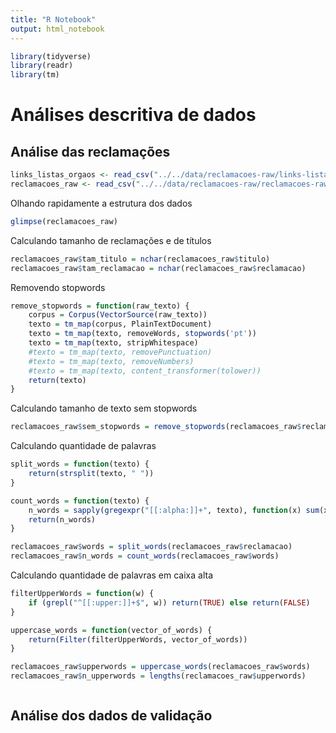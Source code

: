 ```yaml
---
title: "R Notebook"
output: html_notebook
---
```


```r
library(tidyverse)
library(readr)
library(tm)
```


# Análises descritiva de dados

## Análise das reclamações

```r
links_listas_orgaos <- read_csv("../../data/reclamacoes-raw/links-listas-orgaos.csv")
reclamacoes_raw <- read_csv("../../data/reclamacoes-raw/reclamacoes-raw.csv")
```

Olhando rapidamente a estrutura dos dados

```r
glimpse(reclamacoes_raw)
```

Calculando tamanho de reclamações e de títulos

```r
reclamacoes_raw$tam_titulo = nchar(reclamacoes_raw$titulo)
reclamacoes_raw$tam_reclamacao = nchar(reclamacoes_raw$reclamacao)
```

Removendo stopwords

```r
remove_stopwords = function(raw_texto) {
    corpus = Corpus(VectorSource(raw_texto))
    texto = tm_map(corpus, PlainTextDocument)
    texto = tm_map(texto, removeWords, stopwords('pt'))
    texto = tm_map(texto, stripWhitespace)
    #texto = tm_map(texto, removePunctuation)
    #texto = tm_map(texto, removeNumbers)
    #texto = tm_map(texto, content_transformer(tolower))
    return(texto)
}
```

Calculando tamanho de texto sem stopwords

```r
reclamacoes_raw$sem_stopwords = remove_stopwords(reclamacoes_raw$reclamacao)
```

Calculando quantidade de palavras

```r
split_words = function(texto) {
    return(strsplit(texto, " "))
}

count_words = function(texto) {
    n_words = sapply(gregexpr("[[:alpha:]]+", texto), function(x) sum(x > 0))
    return(n_words)
}

reclamacoes_raw$words = split_words(reclamacoes_raw$reclamacao)
reclamacoes_raw$n_words = count_words(reclamacoes_raw$words)
```

Calculando quantidade de palavras em caixa alta

```r

filterUpperWords = function(w) {
    if (grepl("^[[:upper:]]+$", w)) return(TRUE) else return(FALSE)
}

uppercase_words = function(vector_of_words) {
    return(Filter(filterUpperWords, vector_of_words))
}

reclamacoes_raw$upperwords = uppercase_words(reclamacoes_raw$words)
reclamacoes_raw$n_upperwords = lengths(reclamacoes_raw$upperwords)
```

```r

```


## Análise dos dados de validação
